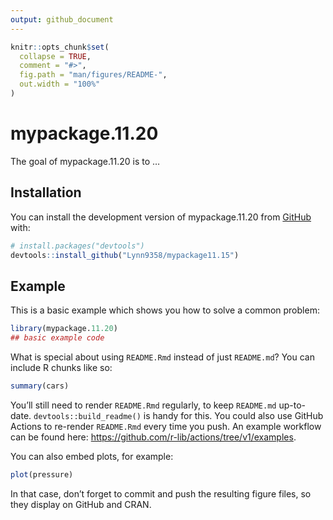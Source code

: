 ```yaml
---
output: github_document
---
```


<!-- README.md is generated from README.Rmd. Please edit that file -->

```r
knitr::opts_chunk$set(
  collapse = TRUE,
  comment = "#>",
  fig.path = "man/figures/README-",
  out.width = "100%"
)
```

# mypackage.11.20

<!-- badges: start -->
<!-- badges: end -->

The goal of mypackage.11.20 is to ...

## Installation

You can install the development version of mypackage.11.20 from [GitHub](https://github.com/) with:

``` r
# install.packages("devtools")
devtools::install_github("Lynn9358/mypackage11.15")
```

## Example

This is a basic example which shows you how to solve a common problem:

```r
library(mypackage.11.20)
## basic example code
```

What is special about using `README.Rmd` instead of just `README.md`? You can include R chunks like so:

```r
summary(cars)
```

You'll still need to render `README.Rmd` regularly, to keep `README.md` up-to-date. `devtools::build_readme()` is handy for this. You could also use GitHub Actions to re-render `README.Rmd` every time you push. An example workflow can be found here: <https://github.com/r-lib/actions/tree/v1/examples>.

You can also embed plots, for example:

```r
plot(pressure)
```

In that case, don't forget to commit and push the resulting figure files, so they display on GitHub and CRAN.
